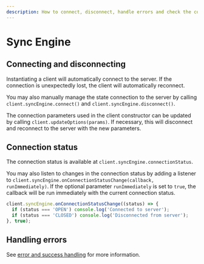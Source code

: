 ```yaml
---
description: How to connect, disconnect, handle errors and check the connection status of the Triplit sync engine.
---
```


# Sync Engine

## Connecting and disconnecting

Instantiating a client will automatically connect to the server. If the connection is unexpectedly lost, the client will automatically reconnect.

You may also manually manage the state connection to the server by calling `client.syncEngine.connect()` and `client.syncEngine.disconnect()`.

The connection parameters used in the client constructor can be updated by calling `client.updateOptions(params)`. If necessary, this will disconnect and reconnect to the server with the new parameters.

## Connection status

The connection status is available at `client.syncEngine.connectionStatus`.

You may also listen to changes in the connection status by adding a listener to `client.syncEngine.onConnectionStatusChange(callback, runImmediately)`. If the optional parameter `runImmediately` is set to `true`, the callback will be run immediately with the current connection status.

```typescript
client.syncEngine.onConnectionStatusChange((status) => {
  if (status === 'OPEN') console.log('Connected to server');
  if (status === 'CLOSED') console.log('Disconnected from server');
}, true);
```

## Handling errors

See [error and success handling](/client/transact#error-and-success-handling) for more information.
